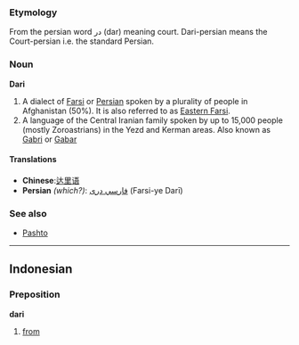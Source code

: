 ===Etymology===
From the persian word در (dar) meaning court. Dari-persian means the Court-persian i.e. the standard Persian.

===Noun===
'''Dari'''
#A dialect of [[Farsi]] or [[Persian]] spoken by a plurality of people in Afghanistan (50%). It is also referred to as [[Eastern Farsi]].
#A language of the Central Iranian family spoken by up to 15,000 people (mostly Zoroastrians) in the Yezd and Kerman areas.  Also known as [[Gabri]] or [[Gabar]]

====Translations====
*'''Chinese''':[[达里语]]
*'''Persian''' ''(which?)'': [[فارسي دری]] (Farsi-ye Darī)

===See also===
*[[Pashto]]

----

==Indonesian==
===Preposition===
'''dari'''

# [[from]]